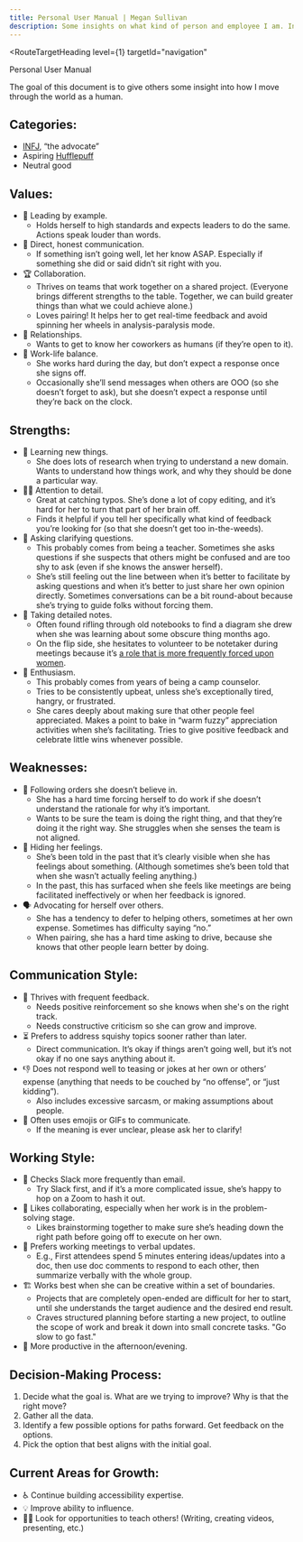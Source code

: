 ```yaml
---
title: Personal User Manual | Megan Sullivan
description: Some insights on what kind of person and employee I am. Includes my strengths, weaknesses, and working style.
---
```



<RouteTargetHeading
  level={1}
  targetId="navigation"
>
  Personal User Manual
</RouteTargetHeading>

<CalloutBox>
  The goal of this document is to give others some insight into how I move through the world as a human.
</CalloutBox>

## Categories:

* [INFJ](https://www.16personalities.com/infj-personality), “the advocate”
* Aspiring [Hufflepuff](https://harrypotter.fandom.com/wiki/Hufflepuff)
* Neutral good

## Values:

* 🤝 Leading by example.
    * Holds herself to high standards and expects leaders to do the same. Actions speak louder than words.
* 💞 Direct, honest communication.
    * If something isn’t going well, let her know ASAP. Especially if something she did or said didn’t sit right with you.
* 🏆 Collaboration.
    * Thrives on teams that work together on a shared project. (Everyone brings different strengths to the table. Together, we can build greater things than what we could achieve alone.)
    * Loves pairing! It helps her to get real-time feedback and avoid spinning her wheels in analysis-paralysis mode.
* 👭 Relationships.
    * Wants to get to know her coworkers as humans (if they’re open to it).
* 👋 Work-life balance.
    * She works hard during the day, but don’t expect a response once she signs off.
    * Occasionally she’ll send messages when others are OOO (so she doesn’t forget to ask), but she doesn’t expect a response until they’re back on the clock.

## Strengths:

* 🧠 Learning new things.
    * She does lots of research when trying to understand a new domain. Wants to understand how things work, and why they should be done a particular way.
* 🕵️‍♀️ Attention to detail.
    * Great at catching typos. She’s done a lot of copy editing, and it’s hard for her to turn that part of her brain off.
    * Finds it helpful if you tell her specifically what kind of feedback you’re looking for (so that she doesn’t get too in-the-weeds).
* 🤔 Asking clarifying questions.
    * This probably comes from being a teacher. Sometimes she asks questions if she suspects that others might be confused and are too shy to ask (even if she knows the answer herself).
    * She’s still feeling out the line between when it’s better to facilitate by asking questions and when it’s better to just share her own opinion directly. Sometimes conversations can be a bit round-about because she’s trying to guide folks without forcing them.
* 📝 Taking detailed notes.
    * Often found rifling through old notebooks to find a diagram she drew when she was learning about some obscure thing months ago.
    * On the flip side, she hesitates to volunteer to be notetaker during meetings because it’s [a role that is more frequently forced upon women](https://www.washingtonpost.com/news/on-leadership/wp/2014/04/16/sticking-women-with-the-office-housework/).
* 🥳 Enthusiasm.
    * This probably comes from years of being a camp counselor.
    * Tries to be consistently upbeat, unless she’s exceptionally tired, hangry, or frustrated.
    * She cares deeply about making sure that other people feel appreciated. Makes a point to bake in “warm fuzzy” appreciation activities when she’s facilitating. Tries to give positive feedback and celebrate little wins whenever possible.

## Weaknesses:

* 🤖 Following orders she doesn’t believe in.
    * She has a hard time forcing herself to do work if she doesn’t understand the rationale for why it’s important.
    * Wants to be sure the team is doing the right thing, and that they’re doing it the right way. She struggles when she senses the team is not aligned.
* 🥴 Hiding her feelings.
    * She’s been told in the past that it’s clearly visible when she has feelings about something. (Although sometimes she’s been told that when she wasn’t actually feeling anything.)
    * In the past, this has surfaced when she feels like meetings are being facilitated ineffectively or when her feedback is ignored.
* 🗣 Advocating for herself over others.
    * She has a tendency to defer to helping others, sometimes at her own expense. Sometimes has difficulty saying “no.”
    * When pairing, she has a hard time asking to drive, because she knows that other people learn better by doing.

## Communication Style:

* 🧭 Thrives with frequent feedback.
    * Needs positive reinforcement so she knows when she's on the right track.
    * Needs constructive criticism so she can grow and improve.
* ⏳ Prefers to address squishy topics sooner rather than later.
    * Direct communication. It’s okay if things aren’t going well, but it’s not okay if no one says anything about it.
* 👎 Does not respond well to teasing or jokes at her own or others’ expense (anything that needs to be couched by “no offense”, or “just kidding”).
    * Also includes excessive sarcasm, or making assumptions about people.
* 💩 Often uses emojis or GIFs to communicate.
    * If the meaning is ever unclear, please ask her to clarify!

## Working Style:

* 💬 Checks Slack more frequently than email.
    * Try Slack first, and if it’s a more complicated issue, she’s happy to hop on a Zoom to hash it out.
* 🧩 Likes collaborating, especially when her work is in the problem-solving stage.
    * Likes brainstorming together to make sure she’s heading down the right path before going off to execute on her own.
* 💪 Prefers working meetings to verbal updates.
    * E.g., First attendees spend 5 minutes entering ideas/updates into a doc, then use doc comments to respond to each other, then summarize verbally with the whole group.
* 🏗 Works best when she can be creative within a set of boundaries.
    * Projects that are completely open-ended are difficult for her to start, until she understands the target audience and the desired end result.
    * Craves structured planning before starting a new project, to outline the scope of work and break it down into small concrete tasks. "Go slow to go fast."
* 🌃 More productive in the afternoon/evening.

## Decision-Making Process:

1. Decide what the goal is. What are we trying to improve? Why is that the right move?
1. Gather all the data.
1. Identify a few possible options for paths forward. Get feedback on the options.
1. Pick the option that best aligns with the initial goal.

## Current Areas for Growth:

* ♿ Continue building accessibility expertise.
* 💡 Improve ability to influence.
* 👩‍🏫 Look for opportunities to teach others! (Writing, creating videos, presenting, etc.)
